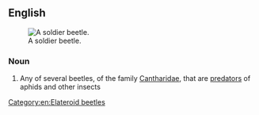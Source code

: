 ==English==
[[Image:Chauliognathus lugubris.jpg|thumb|right|A soldier beetle.]]

===Noun===
{{wikipedia}}
{{en-noun}}

# Any of several beetles, of the family [[Cantharidae]], that are [[predator]]s of aphids and other insects

[[Category:en:Elateroid beetles]]